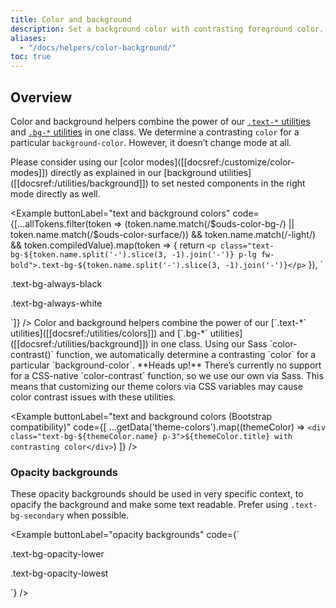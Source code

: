 ```yaml
---
title: Color and background
description: Set a background color with contrasting foreground color.
aliases:
  - "/docs/helpers/color-background/"
toc: true
---
```



## Overview

Color and background helpers combine the power of our [`.text-*` utilities]([[docsref:/utilities/colors]]) and [`.bg-*` utilities]([[docsref:/utilities/background]]) in one class. We determine a contrasting `color` for a particular `background-color`. However, it doesn’t change mode at all.

<Callout type="info">
Please consider using our [color modes]([[docsref:/customize/color-modes]]) directly as explained in our [background utilities]([[docsref:/utilities/background]]) to set nested components in the right mode directly as well.
</Callout>

<Example buttonLabel="text and background colors" code={[...allTokens.filter(token => (token.name.match(/\$ouds-color-bg-/) || token.name.match(/\$ouds-color-surface/)) && token.name.match(/-light/) && token.compiledValue).map(token => {
    return `<p class="text-bg-${token.name.split('-').slice(3, -1).join('-')} p-lg fw-bold">.text-bg-${token.name.split('-').slice(3, -1).join('-')}</p>`
  }),
  `<p class="text-bg-always-black p-lg fw-bold">.text-bg-always-black</p>
  <p class="text-bg-always-white p-lg fw-bold">.text-bg-always-white</p>`]} />

<Callout type="info" name="warning-color-assistive-technologies" />

<BootstrapCompatibility>
Color and background helpers combine the power of our [`.text-*` utilities]([[docsref:/utilities/colors]]) and [`.bg-*` utilities]([[docsref:/utilities/background]]) in one class. Using our Sass `color-contrast()` function, we automatically determine a contrasting `color` for a particular `background-color`.

<Callout type="warning">
**Heads up!** There’s currently no support for a CSS-native `color-contrast` function, so we use our own via Sass. This means that customizing our theme colors via CSS variables may cause color contrast issues with these utilities.
</Callout>

<Example buttonLabel="text and background colors (Bootstrap compatibility)" code={[
  ...getData('theme-colors').map((themeColor) => `<div class="text-bg-${themeColor.name} p-3">${themeColor.title} with contrasting color</div>`)
]} />
</BootstrapCompatibility>

### Opacity backgrounds

These opacity backgrounds should be used in very specific context, to opacify the background and make some text readable. Prefer using `.text-bg-secondary` when possible.

<Example buttonLabel="opacity backgrounds" code={`<p class="text-bg-opacity-lower p-lg fw-bold">.text-bg-opacity-lower</p>
  <p class="text-bg-opacity-lowest p-lg fw-bold">.text-bg-opacity-lowest</p>`} />
